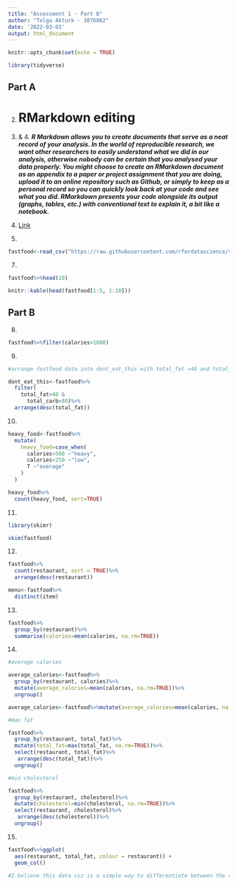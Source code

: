 ```yaml
---
title: "Assessment 1 - Part B"
author: "Tolga Akturk - 3876862"
date: '2022-03-03'
output: html_document
---
```


```r
knitr::opts_chunk$set(echo = TRUE)

library(tidyverse)
```
## Part A

2. 
# RMarkdown editing

3. & 4. 
***R Markdown allows you to create documents that serve as a neat record of your analysis. In the world of reproducible research, we want other researchers to easily understand what we did in our analysis, otherwise nobody can be certain that you analysed your data properly. You might choose to create an RMarkdown document as an appendix to a paper or project assignment that you are doing, upload it to an online repository such as Github, or simply to keep as a personal record so you can quickly look back at your code and see what you did. RMarkdown presents your code alongside its output (graphs, tables, etc.) with conventional text to explain it, a bit like a notebook.***

5. 
[Link](https://rmarkdown.rstudio.com/lesson-8.html)

6. 
```r
fastfood<-read_csv("https://raw.githubusercontent.com/rfordatascience/tidytuesday/master/data/2018/2018-09-04/fastfood_calories.csv")
```

7. 
```r

fastfood%>%head(10)

```

```r

knitr::kable(head(fastfood[1:5, 1:10]))

```


## Part B

8. 
```r

fastfood%>%filter(calories>1000)

```

9. 
```r
#arrange fastfood data into dont_eat_this with total_fat >40 and total_carb >80

dont_eat_this<-fastfood%>%
  filter(
    total_fat>40 &
      total_carb>80)%>%
  arrange(desc(total_fat))

```

10.
```r

heavy_food<-fastfood%>%
  mutate(
    heavy_food=case_when(
      calories>500 ~"heavy",
      calories<250 ~"low",
      T ~"average"
    )
  )

heavy_food%>%
  count(heavy_food, sort=TRUE)

```

11.
```r

library(skimr)

skim(fastfood)

```

12.
```r

fastfood%>%
  count(restaurant, sort = TRUE)%>%
  arrange(desc(restaurant))

menu<-fastfood%>%
  distinct(item)

```

13. 
```r

fastfood%>%
  group_by(restaurant)%>%
  summarise(calories=mean(calories, na.rm=TRUE))

```

14. 
```r

#average calories

average_calories<-fastfood%>%
  group_by(restaurant, calories)%>%
  mutate(average_calories=mean(calories, na.rm=TRUE))%>%
  ungroup()

average_calories<-fastfood%>%mutate(average_calories=mean(calories, na.rm=TRUE))%>%group_by(restaurant)%>%summarise(average_calories=mean(calories, na.rm=TRUE))%>%ungroup()

#max fat

fastfood%>%
  group_by(restaurant, total_fat)%>%
  mutate(total_fat=max(total_fat, na.rm=TRUE))%>%
  select(restaurant, total_fat)%>%
   arrange(desc(total_fat))%>%
  ungroup()

#min cholesterol

fastfood%>%
  group_by(restaurant, cholesterol)%>%
  mutate(cholesterol=min(cholesterol, na.rm=TRUE))%>%
  select(restaurant, cholesterol)%>%
   arrange(desc(cholesterol))%>%
  ungroup()

```

15.
```r

fastfood%>%ggplot(
  aes(restaurant, total_fat, colour = restaurant)) +
  geom_col()

#I believe this data viz is a simple way to differentiate between the various restaurants on the x axis whilst also able to view on the y axis the total_fat of these restaurants.

```






